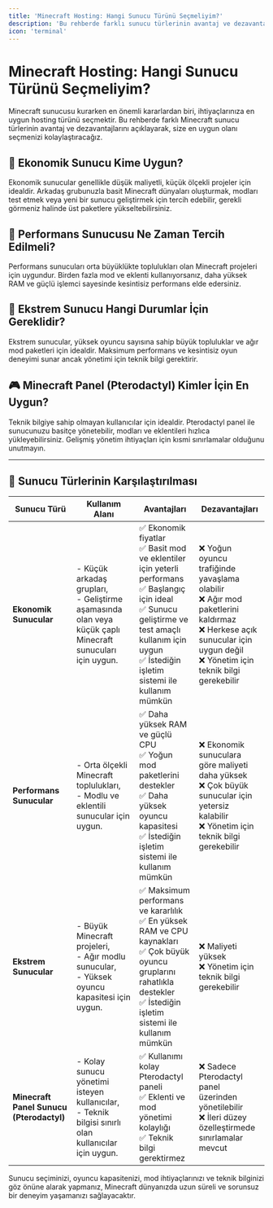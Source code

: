 ```yaml
---
title: 'Minecraft Hosting: Hangi Sunucu Türünü Seçmeliyim?'
description: 'Bu rehberde farklı sunucu türlerinin avantaj ve dezavantajlarını açıklayarak, size en uygun olan paketi seçmenizi kolaylaştıracağız.'
icon: 'terminal'
---
```


# Minecraft Hosting: Hangi Sunucu Türünü Seçmeliyim?

Minecraft sunucusu kurarken en önemli kararlardan biri, ihtiyaçlarınıza en uygun hosting türünü seçmektir. Bu rehberde farklı Minecraft sunucu türlerinin avantaj ve dezavantajlarını açıklayarak, size en uygun olanı seçmenizi kolaylaştıracağız.

## 🌿 Ekonomik Sunucu Kime Uygun?
Ekonomik sunucular genellikle düşük maliyetli, küçük ölçekli projeler için idealdir. Arkadaş grubunuzla basit Minecraft dünyaları oluşturmak, modları test etmek veya yeni bir sunucu geliştirmek için tercih edebilir, gerekli görmeniz halinde üst paketlere yükseltebilirsiniz.

## 🚀 Performans Sunucusu Ne Zaman Tercih Edilmeli?
Performans sunucuları orta büyüklükte toplulukları olan Minecraft projeleri için uygundur. Birden fazla mod ve eklenti kullanıyorsanız, daha yüksek RAM ve güçlü işlemci sayesinde kesintisiz performans elde edersiniz.

## 💎 Ekstrem Sunucu Hangi Durumlar İçin Gereklidir?
Ekstrem sunucular, yüksek oyuncu sayısına sahip büyük topluluklar ve ağır mod paketleri için idealdir. Maksimum performans ve kesintisiz oyun deneyimi sunar ancak yönetimi için teknik bilgi gerektirir.

## 🎮 Minecraft Panel (Pterodactyl) Kimler İçin En Uygun?
Teknik bilgiye sahip olmayan kullanıcılar için idealdir. Pterodactyl panel ile sunucunuzu basitçe yönetebilir, modları ve eklentileri hızlıca yükleyebilirsiniz. Gelişmiş yönetim ihtiyaçları için kısmi sınırlamalar olduğunu unutmayın.

---

## 🚩 Sunucu Türlerinin Karşılaştırılması

| Sunucu Türü                             | Kullanım Alanı                                                           | Avantajları                                                                                             | Dezavantajları                                                                               |
|-----------------------------------------|--------------------------------------------------------------------------|---------------------------------------------------------------------------------------------------------|----------------------------------------------------------------------------------------------|
| **Ekonomik Sunucular**                  | - Küçük arkadaş grupları,<br>- Geliştirme aşamasında olan veya küçük çaplı Minecraft sunucuları için uygun. | ✅ Ekonomik fiyatlar<br>✅ Basit mod ve eklentiler için yeterli performans<br>✅ Başlangıç için ideal<br>✅ Sunucu geliştirme ve test amaçlı kullanım için uygun<br>✅ İstediğin işletim sistemi ile kullanım mümkün | ❌ Yoğun oyuncu trafiğinde yavaşlama olabilir<br>❌ Ağır mod paketlerini kaldırmaz<br>❌ Herkese açık sunucular için uygun değil<br>❌ Yönetim için teknik bilgi gerekebilir |
| **Performans Sunucular**                | - Orta ölçekli Minecraft toplulukları,<br>- Modlu ve eklentili sunucular için uygun. | ✅ Daha yüksek RAM ve güçlü CPU<br>✅ Yoğun mod paketlerini destekler<br>✅ Daha yüksek oyuncu kapasitesi<br>✅ İstediğin işletim sistemi ile kullanım mümkün              | ❌ Ekonomik sunuculara göre maliyeti daha yüksek<br>❌ Çok büyük sunucular için yetersiz kalabilir<br>❌ Yönetim için teknik bilgi gerekebilir |
| **Ekstrem Sunucular**                   | - Büyük Minecraft projeleri,<br>- Ağır modlu sunucular,<br>- Yüksek oyuncu kapasitesi için uygun. | ✅ Maksimum performans ve kararlılık<br>✅ En yüksek RAM ve CPU kaynakları<br>✅ Çok büyük oyuncu gruplarını rahatlıkla destekler<br>✅ İstediğin işletim sistemi ile kullanım mümkün | ❌ Maliyeti yüksek<br>❌ Yönetim için teknik bilgi gerekebilir                                |
| **Minecraft Panel Sunucu (Pterodactyl)** | - Kolay sunucu yönetimi isteyen kullanıcılar,<br>- Teknik bilgisi sınırlı olan kullanıcılar için uygun. | ✅ Kullanımı kolay Pterodactyl paneli<br>✅ Eklenti ve mod yönetimi kolaylığı<br>✅ Teknik bilgi gerektirmez                             | ❌ Sadece Pterodactyl panel üzerinden yönetilebilir<br>❌ İleri düzey özelleştirmede sınırlamalar mevcut |


Sunucu seçiminizi, oyuncu kapasitenizi, mod ihtiyaçlarınızı ve teknik bilginizi göz önüne alarak yapmanız, Minecraft dünyanızda uzun süreli ve sorunsuz bir deneyim yaşamanızı sağlayacaktır.
